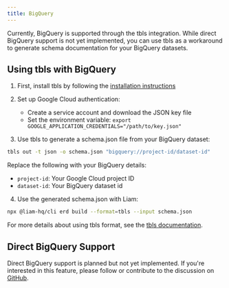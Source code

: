 ```yaml
---
title: BigQuery
---
```


Currently, BigQuery is supported through the tbls integration. While direct BigQuery support is not yet implemented, you can use tbls as a workaround to generate schema documentation for your BigQuery datasets.

## Using tbls with BigQuery

1. First, install tbls by following the [installation instructions](https://github.com/k1LoW/tbls?tab=readme-ov-file#install)

2. Set up Google Cloud authentication:

   - Create a service account and download the JSON key file
   - Set the environment variable: `export GOOGLE_APPLICATION_CREDENTIALS="/path/to/key.json"`

3. Use tbls to generate a schema.json file from your BigQuery dataset:

```bash
tbls out -t json -o schema.json "bigquery://project-id/dataset-id"
```

Replace the following with your BigQuery details:

- `project-id`: Your Google Cloud project ID
- `dataset-id`: Your BigQuery dataset id

4. Use the generated schema.json with Liam:

```bash
npx @liam-hq/cli erd build --format=tbls --input schema.json
```

For more details about using tbls format, see the [tbls documentation](/docs/parser/supported-formats/tbls#using-tbls-json-output).

## Direct BigQuery Support

Direct BigQuery support is planned but not yet implemented. If you're interested in this feature, please follow or contribute to the discussion on [GitHub](https://github.com/liam-hq/liam/discussions/364).
